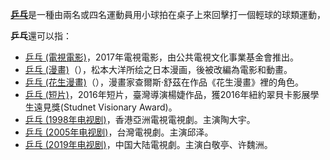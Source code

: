 {{noteTA
|T=zh-hans:乒乓 (消歧义); zh-hant:乒乓 (消歧義)
|1=zh-hans:乒乓; zh-hant:乒乓
}}
'''[[乒乓|乒乓]]'''是一種由兩名或四名運動員用小球拍在桌子上來回擊打一個輕球的球類運動，

'''乒乓'''還可以指：
*[[乒乓_(電視電影)|乒乓 (電視電影)]]，2017年電視電影，由公共電視文化事業基金會推出。
*[[乒乓_(漫畫)|乒乓 (漫畫)]]（{{lang|ja|ピンポン}}），松本大洋所绘之日本漫画，後被改編為電影和動畫。
*[[乒乓_(花生漫畫)|乒乓 (花生漫畫)]]（{{lang|en|Pig-Pen}}），漫畫家查爾斯·舒茲在作品《花生漫畫》裡的角色。
*[[乒乓_(短片)|乒乓 (短片)]]，2016年短片，臺灣導演楊婕作品，獲2016年紐約翠貝卡影展學生遠見獎(Studnet Visionary Award)。
*[[乒乓_(1998年电视剧)|乒乓 (1998年电视剧)]]，香港亞洲電視電視劇。主演陶大宇。
*[[乒乓_(2005年电视剧)|乒乓 (2005年电视剧)]]，台灣電視劇。主演邱泽。
*[[乒乓_(2019年电视剧)|乒乓 (2019年电视剧)]]，中国大陆電視劇。主演白敬亭、许魏洲。
{{消歧义|cat=二字作品消歧义}}